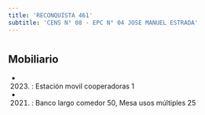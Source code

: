 ```yaml
---
title: 'RECONQUISTA 461'
subtitle: 'CENS N° 08 - EPC N° 04 JOSE MANUEL ESTRADA'
---
```


#


## Mobiliario

*  (2023) : Estación movil cooperadoras 1 

*  (2021) : Banco largo comedor 50, Mesa usos múltiples 25 



